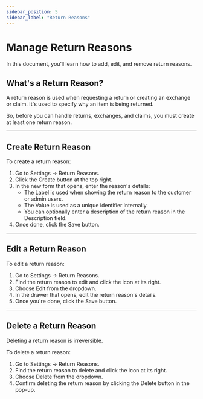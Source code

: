 ```yaml
---
sidebar_position: 5
sidebar_label: "Return Reasons"
---
```



# Manage Return Reasons

In this document, you’ll learn how to add, edit, and remove return reasons.

## What's a Return Reason?

A return reason is used when requesting a return or creating an exchange or claim. It's used to specify why an item is being returned.

So, before you can handle returns, exchanges, and claims, you must create at least one return reason.

---

## Create Return Reason

To create a return reason:

1. Go to Settings → Return Reasons.
2. Click the Create button at the top right.
3. In the new form that opens, enter the reason's details:
    - The Label is used when showing the return reason to the customer or admin users.
    - The Value is used as a unique identifier internally.
    - You can optionally enter a description of the return reason in the Description field.
4. Once done, click the Save button.

---

## Edit a Return Reason

To edit a return reason:

1. Go to Settings → Return Reasons.
2. Find the return reason to edit and click the <InlineIcon Icon={EllipsisHorizontal} alt="three-dots" /> icon at its right.
3. Choose Edit from the dropdown.
4. In the drawer that opens, edit the return reason's details.
5. Once you're done, click the Save button.

---

## Delete a Return Reason

<Note>

Deleting a return reason is irreversible.

</Note>

To delete a return reason:

1. Go to Settings → Return Reasons.
2. Find the return reason to delete and click the <InlineIcon Icon={EllipsisHorizontal} alt="three-dots" /> icon at its right.
3. Choose Delete from the dropdown.
4. Confirm deleting the return reason by clicking the Delete button in the pop-up.
